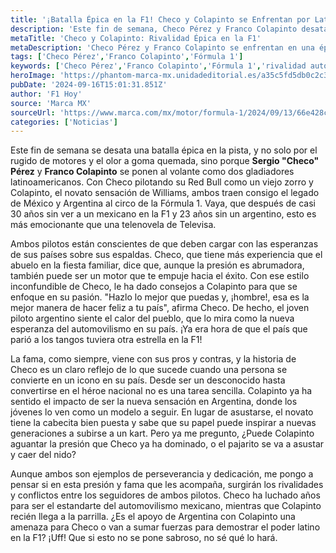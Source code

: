 ```yaml
---
title: '¡Batalla Épica en la F1! Checo y Colapinto se Enfrentan por Latinoamérica'
description: 'Este fin de semana, Checo Pérez y Franco Colapinto desatan una batalla épica en la Fórmula 1, cargando con las esperanzas de México y Argentina. ¿Quién brillará más en la pista?'
metaTitle: 'Checo y Colapinto: Rivalidad Épica en la F1'
metaDescription: 'Checo Pérez y Franco Colapinto se enfrentan en una épica batalla en la F1, llevando el legado de México y Argentina a la pista. ¡No te lo pierdas!'
tags: ['Checo Pérez','Franco Colapinto','Fórmula 1']
keywords: ['Checo Pérez','Franco Colapinto','Fórmula 1','rivalidad automovilismo','pilotos latinoamericanos']
heroImage: 'https://phantom-marca-mx.unidadeditorial.es/a35c5fd5db0c2c35ae7e917ad317fe48/resize/600/mx/assets/multimedia/imagenes/2024/09/13/17262285993682.jpg'
pubDate: '2024-09-16T15:01:31.851Z'
author: 'F1 Hoy'
source: 'Marca MX'
sourceUrl: 'https://www.marca.com/mx/motor/formula-1/2024/09/13/66e428c1ca4741dd228b459f.html'
categories: ['Noticias']
---
```

Este fin de semana se desata una batalla épica en la pista, y no solo por el rugido de motores y el olor a goma quemada, sino porque **Sergio "Checo" Pérez** y **Franco Colapinto** se ponen al volante como dos gladiadores latinoamericanos. Con Checo pilotando su Red Bull como un viejo zorro y Colapinto, el novato sensación de Williams, ambos traen consigo el legado de México y Argentina al circo de la Fórmula 1. Vaya, que después de casi 30 años sin ver a un mexicano en la F1 y 23 años sin un argentino, esto es más emocionante que una telenovela de Televisa.

Ambos pilotos están conscientes de que deben cargar con las esperanzas de sus países sobre sus espaldas. Checo, que tiene más experiencia que el abuelo en la fiesta familiar, dice que, aunque la presión es abrumadora, también puede ser un motor que te empuje hacia el éxito. Con ese estilo inconfundible de Checo, le ha dado consejos a Colapinto para que se enfoque en su pasión. "Hazlo lo mejor que puedas y, ¡hombre!, esa es la mejor manera de hacer feliz a tu país", afirma Checo. De hecho, el joven piloto argentino siente el calor del pueblo, que lo mira como la nueva esperanza del automovilismo en su país. ¡Ya era hora de que el país que parió a los tangos tuviera otra estrella en la F1!

La fama, como siempre, viene con sus pros y contras, y la historia de Checo es un claro reflejo de lo que sucede cuando una persona se convierte en un icono en su país. Desde ser un desconocido hasta convertirse en el héroe nacional no es una tarea sencilla. Colapinto ya ha sentido el impacto de ser la nueva sensación en Argentina, donde los jóvenes lo ven como un modelo a seguir. En lugar de asustarse, el novato tiene la cabecita bien puesta y sabe que su papel puede inspirar a nuevas generaciones a subirse a un kart. Pero ya me pregunto, ¿Puede Colapinto aguantar la presión que Checo ya ha dominado, o el pajarito se va a asustar y caer del nido?

Aunque ambos son ejemplos de perseverancia y dedicación, me pongo a pensar si en esta presión y fama que les acompaña, surgirán los rivalidades y conflictos entre los seguidores de ambos pilotos. Checo ha luchado años para ser el estandarte del automovilismo mexicano, mientras que Colapinto recién llega a la parrilla. ¿Es el apoyo de Argentina con Colapinto una amenaza para Checo o van a sumar fuerzas para demostrar el poder latino en la F1? ¡Uff! Que si esto no se pone sabroso, no sé qué lo hará.


